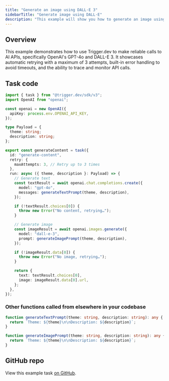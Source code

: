 ```yaml
---
title: "Generate an image using DALL·E 3"
sidebarTitle: "Generate image using DALL·E"
description: "This example will show you how to generate an image using DALL·E 3 and Trigger.dev."
---
```


## Overview

This example demonstrates how to use Trigger.dev to make reliable calls to AI APIs, specifically OpenAI's GPT-4o and DALL-E 3. It showcases automatic retrying with a maximum of 3 attempts, built-in error handling to avoid timeouts, and the ability to trace and monitor API calls.

## Task code

```ts trigger/generateContent.ts
import { task } from "@trigger.dev/sdk/v3";
import OpenAI from "openai";

const openai = new OpenAI({
  apiKey: process.env.OPENAI_API_KEY,
});

type Payload = {
  theme: string;
  description: string;
};

export const generateContent = task({
  id: "generate-content",
  retry: {
    maxAttempts: 3, // Retry up to 3 times
  },
  run: async ({ theme, description }: Payload) => {
    // Generate text
    const textResult = await openai.chat.completions.create({
      model: "gpt-4o",
      messages: generateTextPrompt(theme, description),
    });

    if (!textResult.choices[0]) {
      throw new Error("No content, retrying…");
    }

    // Generate image
    const imageResult = await openai.images.generate({
      model: "dall-e-3",
      prompt: generateImagePrompt(theme, description),
    });

    if (!imageResult.data[0]) {
      throw new Error("No image, retrying…");
    }

    return {
      text: textResult.choices[0],
      image: imageResult.data[0].url,
    };
  },
});
```

### Other functions called from elsewhere in your codebase

```ts generateTextPrompt.ts
function generateTextPrompt(theme: string, description: string): any {
  return `Theme: ${theme}\n\nDescription: ${description}`;
}
```

```ts generateImagePrompt.ts
function generateImagePrompt(theme: string, description: string): any {
  return `Theme: ${theme}\n\nDescription: ${description}`;
}
```

## GitHub repo

View this example task [on GitHub](https://github.com/triggerdotdev/v3-test-projects/blob/main/website-examples/trigger/generateContent.ts).
